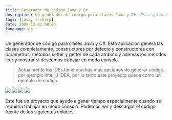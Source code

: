 ```yaml
---
title: Generador de código Java y C#
description: Un generador de código para clases Java y C#. Esta aplicación genera las clases completamente, constructores por defecto y constructores con parámetros, métodos setter y getter de cada atributo y además los métodos leer y mostrar si deseamos trabajar en modo consola.
tags: [java, c-sharp]
date: 2009-12-01 08:00
language: es
---
```


Un generador de código para clases _Java_ y _C#_. Esta aplicación genera las clases completamente, constructores por defecto y constructores con parámetros, métodos setter y getter de cada atributo y además los métodos leer y mostrar si deseamos trabajar en modo consola.

> Actualmente los IDEs tiene muchas más opciones de generar código, por ejemplo IntelliJ IDEA, por lo tanto este proyecto queda como un ejemplo de código.

![](https://user-images.githubusercontent.com/1444991/27011907-5719a884-4e94-11e7-8d37-4565f522b270.png)
![](https://user-images.githubusercontent.com/1444991/27011906-57180b1e-4e94-11e7-98af-6eaedf83aa39.png)
![](https://user-images.githubusercontent.com/1444991/27011904-5714429a-4e94-11e7-9b8e-e8e35976b272.png)
![](https://user-images.githubusercontent.com/1444991/27011905-57164ed2-4e94-11e7-9190-cbf2ea80960c.png)

Este fue un proyecto que ayudo a ganar tiempo especialmente cuando se requería trabajar en modo consola. Podemos ver y descargar el código fuente de los siguientes enlaces.

<GitHub repo="GeneradorDeClases"/>
